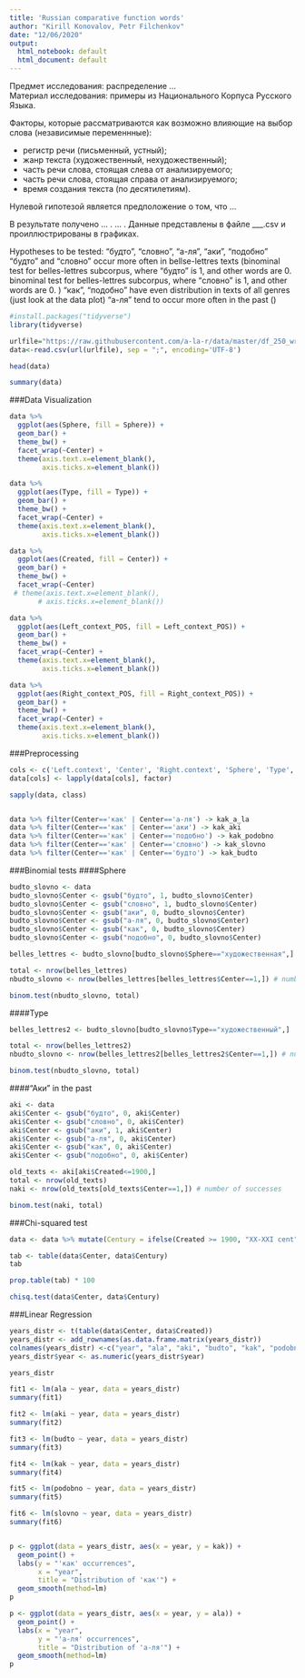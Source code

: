 ```yaml
---
title: 'Russian comparative function words'
author: "Kirill Konovalov, Petr Filchenkov"
date: "12/06/2020"
output:
  html_notebook: default
  html_document: default
---
```


Предмет исследования: распределение ...   
Материал исследования: примеры из Национального Корпуса Русского Языка.

Факторы, которые рассматриваются как возможно влияющие на выбор слова (независимые переменнные):

- регистр речи (письменный, устный);   
- жанр текста (художественный, нехудожественный);   
- часть речи слова, стоящая слева от анализируемого;  
- часть речи слова, стоящая справа от анализируемого;   
- время создания текста (по десятилетиям). 

Нулевой гипотезой является предположение о том, что ... 



В результате получено ... .  ... . Данные представлены в файле ___.csv и проиллюстрированы в графиках.

Hypotheses to be tested:
"будто", "словно", "а-ля", "аки", "подобно"
"будто" and "словно" occur more often in bellse-lettres texts (binominal test for belles-lettres subcorpus, where "будто" is 1, and other words are 0. binominal test for belles-lettres subcorpus, where "словно" is 1, and other words are 0. )
"как", "подобно" have even distribution in texts of all genres (just look at the data plot)
"а-ля" tend to occur more often in the past ()

```r
#install.packages("tidyverse")
library(tidyverse)
```

```r
urlfile="https://raw.githubusercontent.com/a-la-r/data/master/df_250_wr.csv"
data<-read.csv(url(urlfile), sep = ";", encoding='UTF-8')
```

```r
head(data)
```

```r
summary(data)
```

###Data Visualization

```r
data %>%
  ggplot(aes(Sphere, fill = Sphere)) + 
  geom_bar() +
  theme_bw() + 
  facet_wrap(~Center) +
  theme(axis.text.x=element_blank(),
        axis.ticks.x=element_blank())
```

```r
data %>%
  ggplot(aes(Type, fill = Type)) + 
  geom_bar() +
  theme_bw() +
  facet_wrap(~Center) +
  theme(axis.text.x=element_blank(),
        axis.ticks.x=element_blank())
```

```r
data %>%
  ggplot(aes(Created, fill = Center)) + 
  geom_bar() +
  theme_bw() +
  facet_wrap(~Center) 
 # theme(axis.text.x=element_blank(),
       # axis.ticks.x=element_blank())
```

```r
data %>%
  ggplot(aes(Left_context_POS, fill = Left_context_POS)) + 
  geom_bar() +
  theme_bw() +
  facet_wrap(~Center) +
  theme(axis.text.x=element_blank(),
        axis.ticks.x=element_blank())
```

```r
data %>%
  ggplot(aes(Right_context_POS, fill = Right_context_POS)) + 
  geom_bar() +
  theme_bw() +
  facet_wrap(~Center) +
  theme(axis.text.x=element_blank(),
        axis.ticks.x=element_blank())
```

###Preprocessing

```r
cols <- c('Left.context', 'Center', 'Right.context', 'Sphere', 'Type', 'Full.context', 'Left_context_POS', 'Right_context_POS')
data[cols] <- lapply(data[cols], factor)

sapply(data, class)


data %>% filter(Center=='как' | Center=='а-ля') -> kak_a_la
data %>% filter(Center=='как' | Center=='аки') -> kak_aki
data %>% filter(Center=='как' | Center=='подобно') -> kak_podobno
data %>% filter(Center=='как' | Center=='словно') -> kak_slovno
data %>% filter(Center=='как' | Center=='будто') -> kak_budto
```

###Binomial tests
####Sphere
```r
budto_slovno <- data
budto_slovno$Center <- gsub("будто", 1, budto_slovno$Center)
budto_slovno$Center <- gsub("словно", 1, budto_slovno$Center)
budto_slovno$Center <- gsub("аки", 0, budto_slovno$Center)
budto_slovno$Center <- gsub("а-ля", 0, budto_slovno$Center)
budto_slovno$Center <- gsub("как", 0, budto_slovno$Center)
budto_slovno$Center <- gsub("подобно", 0, budto_slovno$Center)

belles_lettres <- budto_slovno[budto_slovno$Sphere=="художественная",]

total <- nrow(belles_lettres)
nbudto_slovno <- nrow(belles_lettres[belles_lettres$Center==1,]) # number of successes

binom.test(nbudto_slovno, total)
```
####Type
```r
belles_lettres2 <- budto_slovno[budto_slovno$Type=="художественный",]

total <- nrow(belles_lettres2)
nbudto_slovno <- nrow(belles_lettres2[belles_lettres2$Center==1,]) # number of successes

binom.test(nbudto_slovno, total)
```

####"Аки" in the past 

```r
aki <- data
aki$Center <- gsub("будто", 0, aki$Center)
aki$Center <- gsub("словно", 0, aki$Center)
aki$Center <- gsub("аки", 1, aki$Center)
aki$Center <- gsub("а-ля", 0, aki$Center)
aki$Center <- gsub("как", 0, aki$Center)
aki$Center <- gsub("подобно", 0, aki$Center)

old_texts <- aki[aki$Created<=1900,]
total <- nrow(old_texts)
naki <- nrow(old_texts[old_texts$Center==1,]) # number of successes

binom.test(naki, total)
```


###Chi-squared test

```r
data <- data %>% mutate(Century = ifelse(Created >= 1900, "XX-XXI cent", "before XX cent."))

tab <- table(data$Center, data$Century)
tab

prop.table(tab) * 100

chisq.test(data$Center, data$Century)

```

###Linear Regression

```r

years_distr <- t(table(data$Center, data$Created))
years_distr <- add_rownames(as.data.frame.matrix(years_distr)) 
colnames(years_distr) <-c("year", "ala", "aki", "budto", "kak", "podobno", "slovno")
years_distr$year <- as.numeric(years_distr$year)

years_distr

fit1 <- lm(ala ~ year, data = years_distr)
summary(fit1)

fit2 <- lm(aki ~ year, data = years_distr)
summary(fit2)

fit3 <- lm(budto ~ year, data = years_distr)
summary(fit3)

fit4 <- lm(kak ~ year, data = years_distr)
summary(fit4)

fit5 <- lm(podobno ~ year, data = years_distr)
summary(fit5)

fit6 <- lm(slovno ~ year, data = years_distr)
summary(fit6)



```

```r
p <- ggplot(data = years_distr, aes(x = year, y = kak)) + 
  geom_point() +
  labs(y = "'как' occurrences",
       x = "year",
       title = "Distribution of 'как'") +
  geom_smooth(method=lm)
p
```

```r
p <- ggplot(data = years_distr, aes(x = year, y = ala)) + 
  geom_point() +
  labs(x = "year",
       y = "'а-ля' occurrences",
       title = "Distribution of 'а-ля'") +
  geom_smooth(method=lm)
p
```